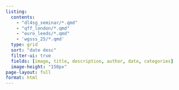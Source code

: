 ```yaml
---
listing: 
  contents: 
    - "dl4sg_seminar/*.qmd"
    - "qff_london/*.qmd"
    - "euro_leeds/*.qmd"
    - 'wgsss_25/*.qmd'
  type: grid
  sort: "date desc"
  filter-ui: true
  fields: [image, title, description, author, date, categories]
  image-height: "150px"
page-layout: full
format: html
---
```


```{=html}
<style>
/* FONT IMPORT - Ensure this is loaded for consistent typography */
@import url('https://fonts.googleapis.com/css2?family=Poppins:wght@400;600;700&display=swap');

/* Apply font to the body */
body {
    font-family: 'Poppins', sans-serif;
}

/* --- QUARTO LISTING GRID STYLES --- */

/* This styles the container for the grid */
.quarto-grid {
  gap: 30px; /* Adds space between the cards */
}

/* This is the main card style for each listing item */
.quarto-grid-item {
  background-color: #ffffff;
  border: 1px solid #e9ecef;
  border-radius: 10px;
  box-shadow: 0 4px 15px rgba(0,0,0,0.05);
  transition: transform 0.3s ease, box-shadow 0.3s ease;
  overflow: hidden; /* Ensures the image respects the rounded corners */
  display: flex; 
  flex-direction: column;
  text-decoration: none; /* Remove underline from the whole card link */
}

/* Hover effect for the card */
.quarto-grid-item:hover {
  transform: translateY(-5px);
  box-shadow: 0 8px 25px rgba(0,0,0,0.08);
}

/* CRUCIAL: This makes all images uniform */
.quarto-grid-item img.listing-image {
  aspect-ratio: 16 / 9; /* Creates a consistent widescreen aspect ratio */
  object-fit: cover; /* Ensures the image fills the space without distortion */
  width: 100%;
}

/* Style for the card's content area */
.quarto-grid-item-content {
  padding: 25px;
  display: flex;
  flex-direction: column;
  flex-grow: 1; 
}

/* Style for the listing title */
.quarto-grid-item .listing-title {
  font-family: 'Poppins', sans-serif;
  font-size: 1.3em;
  font-weight: 600;
  color: #1a2b48;
  margin-bottom: 10px;
  line-height: 1.3;
}

/* Style for the listing description */
.quarto-grid-item .listing-description {
  font-family: 'Poppins', sans-serif;
  font-size: 1em;
  line-height: 1.6;
  color: #555;
  flex-grow: 1; /* Pushes metadata to the bottom */
}

/* Style for the date and other metadata */
.quarto-grid-item .listing-date,
.quarto-grid-item .listing-author {
  font-family: 'Poppins', sans-serif;
  font-size: 0.9em;
  color: #888;
  margin-top: 15px;
}

/* Style for the categories/tags */
.quarto-grid-item .listing-categories {
    margin-top: 15px;
}
.quarto-grid-item .listing-category {
    font-family: 'Poppins', sans-serif;
    background-color: #f0f0f0;
    color: #555;
    padding: 4px 10px;
    border-radius: 15px;
    font-size: 0.8em;
    font-weight: 600;
    display: inline-block;
    margin-right: 5px;
    margin-bottom: 5px;
}

</style>
```
